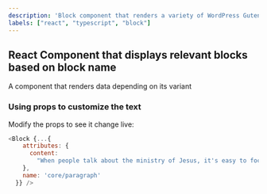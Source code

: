 ```yaml
---
description: 'Block component that renders a variety of WordPress Gutenberg blocks.'
labels: ["react", "typescript", "block"]
---
```



## React Component that displays relevant blocks based on block name

A component that renders data depending on its variant

### Using props to customize the text

Modify the props to see it change live:
```js live
<Block {...{
    attributes: {
      content:
        "When people talk about the ministry of Jesus, it's easy to focus on his miracles. Jesus performed some amazing feats that the world had never seen (and hasn’t seen since). But one of the most exciting things about His ministry was His teaching style."
    },
    name: 'core/paragraph'
  }} />
```
